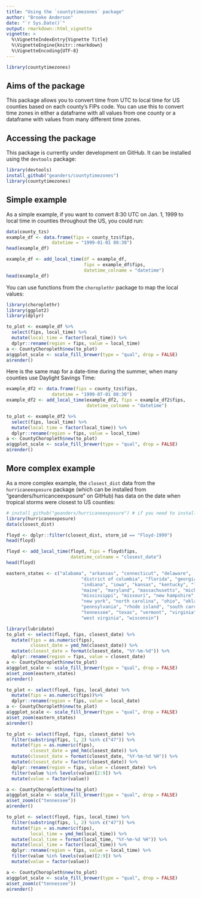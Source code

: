 ```yaml
---
title: "Using the `countytimezones` package"
author: "Brooke Anderson"
date: "`r Sys.Date()`"
output: rmarkdown::html_vignette
vignette: >
  %\VignetteIndexEntry{Vignette Title}
  %\VignetteEngine{knitr::rmarkdown}
  %\VignetteEncoding{UTF-8}
---
```


```r
library(countytimezones)
```


## Aims of the package

This package allows you to convert time from UTC to local time for US counties based on each county's FIPs code. You can use this to convert time zones in either a dataframe with all values from one county or a dataframe with values from many different time zones. 

## Accessing the package

This package is currently under development on GitHub. It can be installed using the `devtools` package:

```r
library(devtools)
install_github("geanders/countytimezones")
library(countytimezones)
```

## Simple example

As a simple example, if you want to convert 8:30 UTC on Jan. 1, 1999 to local time in counties throughout the US, you could run: 

```r
data(county_tzs)
example_df <- data.frame(fips = county_tzs$fips,
                 datetime = "1999-01-01 08:30")
head(example_df)

example_df <- add_local_time(df = example_df,
                             fips = example_df$fips,
                             datetime_colname = "datetime")
head(example_df)
```

You can use functions from the `choroplethr` package to map the local values:

```r
library(choroplethr)
library(ggplot2)
library(dplyr)

to_plot <- example_df %>%
  select(fips, local_time) %>%
  mutate(local_time = factor(local_time)) %>%
  dplyr::rename(region = fips, value = local_time)
a <- CountyChoropleth$new(to_plot)
a$ggplot_scale <- scale_fill_brewer(type = "qual", drop = FALSE)
a$render()
```

Here is the same map for a date-time during the summer, when many counties use Daylight Savings Time:

```r
example_df2 <- data.frame(fips = county_tzs$fips,
                 datetime = "1999-07-01 08:30") 
example_df2 <- add_local_time(example_df2, fips = example_df2$fips,
                              datetime_colname = "datetime")

to_plot <- example_df2 %>%
  select(fips, local_time) %>%
  mutate(local_time = factor(local_time)) %>%
  dplyr::rename(region = fips, value = local_time)
a <- CountyChoropleth$new(to_plot)
a$ggplot_scale <- scale_fill_brewer(type = "qual", drop = FALSE)
a$render()
```

## More complex example

As a more complex example, the `closest_dist` data from the `hurricaneexposure` package (which can be installed from "geanders/hurricanceexposure" on GitHub) has data on the date when tropical storms were closest to US counties:

```r
# install_github("geanders/hurricaneexposure") # if you need to install the package
library(hurricaneexposure)
data(closest_dist)

floyd <- dplyr::filter(closest_dist, storm_id == "Floyd-1999")
head(floyd)

floyd <- add_local_time(floyd, fips = floyd$fips,
                        datetime_colname = "closest_date")
head(floyd)

eastern_states <- c("alabama", "arkansas", "connecticut", "delaware",
                            "district of columbia", "florida", "georgia", "illinois",
                            "indiana", "iowa", "kansas", "kentucky", "louisiana",
                            "maine", "maryland", "massachusetts", "michigan",
                            "mississippi", "missouri", "new hampshire", "new jersey",
                            "new york", "north carolina", "ohio", "oklahoma",
                            "pennsylvania", "rhode island", "south carolina",
                            "tennessee", "texas", "vermont", "virginia",
                            "west virginia", "wisconsin")

library(lubridate)
to_plot <- select(floyd, fips, closest_date) %>%
  mutate(fips = as.numeric(fips),
         closest_date = ymd_hm(closest_date)) %>%
  mutate(closest_date = format(closest_date, "%Y-%m-%d")) %>%
  dplyr::rename(region = fips, value = closest_date)
a <- CountyChoropleth$new(to_plot)
a$ggplot_scale <- scale_fill_brewer(type = "qual", drop = FALSE)
a$set_zoom(eastern_states)
a$render()

to_plot <- select(floyd, fips, local_date) %>%
  mutate(fips = as.numeric(fips))%>%
  dplyr::rename(region = fips, value = local_date)
a <- CountyChoropleth$new(to_plot)
a$ggplot_scale <- scale_fill_brewer(type = "qual", drop = FALSE)
a$set_zoom(eastern_states)
a$render()
```

```r
to_plot <- select(floyd, fips, closest_date) %>%
  filter(substring(fips, 1, 2) %in% c("47")) %>%
  mutate(fips = as.numeric(fips), 
         closest_date = ymd_hm(closest_date)) %>%
  mutate(closest_date = format(closest_date, "%Y-%m-%d %H")) %>%
  mutate(closest_date = factor(closest_date)) %>%
  dplyr::rename(region = fips, value = closest_date) %>%
  filter(value %in% levels(value)[2:9]) %>%
  mutate(value = factor(value))

a <- CountyChoropleth$new(to_plot)
a$ggplot_scale <- scale_fill_brewer(type = "qual", drop = FALSE)
a$set_zoom(c("tennessee"))
a$render()

to_plot <- select(floyd, fips, local_time) %>%
  filter(substring(fips, 1, 2) %in% c("47")) %>%
  mutate(fips = as.numeric(fips), 
         local_time = ymd_hm(local_time)) %>%
  mutate(local_time = format(local_time, "%Y-%m-%d %H")) %>%
  mutate(local_time = factor(local_time)) %>%
  dplyr::rename(region = fips, value = local_time) %>%
  filter(value %in% levels(value)[2:9]) %>%
  mutate(value = factor(value))

a <- CountyChoropleth$new(to_plot)
a$ggplot_scale <- scale_fill_brewer(type = "qual", drop = FALSE)
a$set_zoom(c("tennessee"))
a$render()
```

